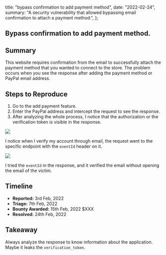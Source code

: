   title: "bypass confirmation to add payment method",
  date: "2022-02-24",
  summary: "A security vulnerability that allowed bypassing email confirmation to attach a payment method.",
};

## Bypass confirmation to add payment method.

## Summary
This website requires confirmation from the email to successfully attach the payment method that you wanted to connect to the store. The problem occurs when you see the response after adding the payment method or PayPal email address.

## Steps to Reproduce

1. Go to the add payment feature.
2. Enter the PayPal address and intercept the request to see the response.
3. After analyzing the whole process, I notice that the authorization or the verification token is visible in the response.


<img src="https://miro.medium.com/v2/resize:fit:902/format:webp/1*zQvostfX_0q5mHUttisYlg.png"/>

I notice when I verify my account through email, the request went to the specific endpoint with the `eventId` header on it.

<img src="https://miro.medium.com/v2/resize:fit:1400/format:webp/1*Wr41QQNlf5WRyrjwClCYNQ.png" />

I tried the `eventId` in the response, and it verified the email without opening the email of the victim.

## Timeline
- **Reported:** 3rd Feb, 2022
- **Triage:** 7th Feb, 2022
- **Bounty Awarded:** 15th Feb, 2022 $XXX
- **Resolved:** 24th Feb, 2022

## Takeaway
Always analyze the response to know information about the application. Maybe it leaks the `verification_token`.